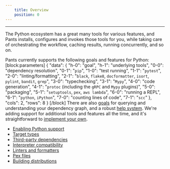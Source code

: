 ```yaml
---
    title: Overview
    position: 0
---
```


---

The Python ecosystem has a great many tools for various features, and Pants installs, configures and invokes those tools for you, while taking care of orchestrating the workflow, caching results, running concurrently, and so on.

Pants currently supports the following goals and features for Python:
[block:parameters]
{
"data": {
"h-0": "goal",
"h-1": "underlying tools",
"0-0": "dependency resolution",
"0-1": "`pip`",
"1-0": "test running",
"1-1": "`pytest`",
"2-0": "linting/formatting",
"2-1": "`black`, `flake8`, `docformatter`, `isort`, `pylint`, `bandit`, `grep`",
"3-0": "typechecking",
"3-1": "`Mypy`",
"4-0": "code generation",
"4-1": "`protoc` (including the `gRPC` and `Mypy` plugins)",
"5-0": "packaging",
"5-1": "`setuptools`, `pex`, `aws lambda`",
"6-0": "running a REPL",
"6-1": "`python`, `iPython`",
"7-0": "counting lines of code",
"7-1": "`scc`"
},
"cols": 2,
"rows": 8
}
[/block]
There are also [goals](https://www.pantsbuild.org/docs/project-introspection) for querying and understanding your dependency graph, and a robust [help system](https://www.pantsbuild.org/docs/command-line-help). We're adding support for additional tools and features all the time, and it's straightforward to [implement your own](https://www.pantsbuild.org/docs/plugins-overview).

- [Enabling Python support](doc:python-backend)
- [Target types](doc:python-target-types)
- [Third-party dependencies](doc:python-third-party-dependencies)
- [Interpreter compatibility](doc:python-interpreter-compatibility)
- [Linters and formatters](doc:python-linters-and-formatters)
- [Pex files](doc:pex-files)
- [Building distributions](doc:python-distributions)
